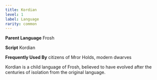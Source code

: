 ```yaml
---
title: Kordian
level: 1
label: Language
rarity: common
---
```


**Parent Language** Frosh

**Script** Kordian

**Frequently Used By** citizens of Mror Holds, modern dwarves

Kordian is a child language of Frosh, believed to have evolved after the centuries of isolation from the original language.
